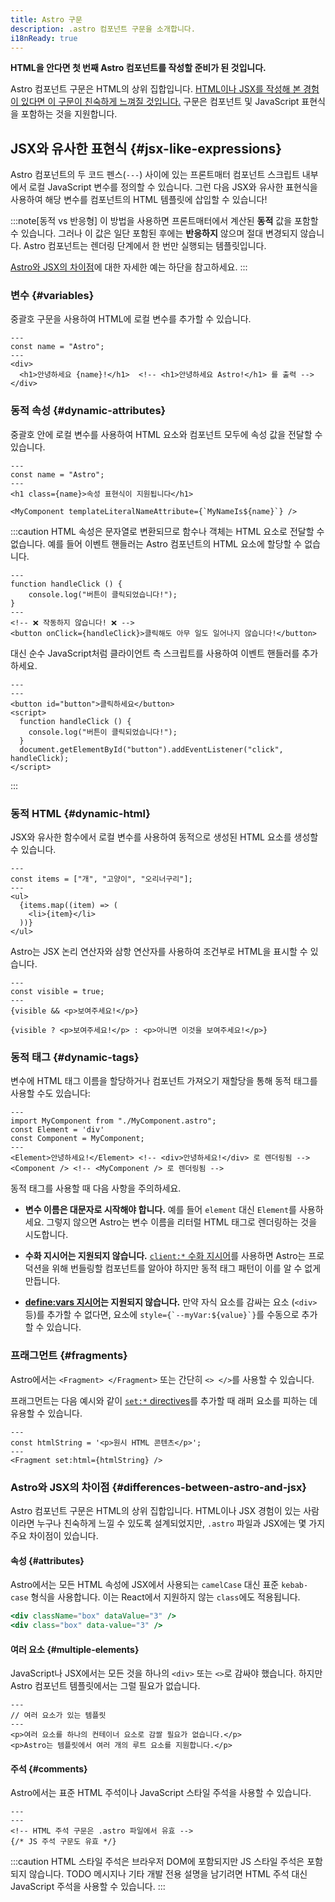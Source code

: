 ```yaml
---
title: Astro 구문
description: .astro 컴포넌트 구문을 소개합니다.
i18nReady: true
---
```


**HTML을 안다면 첫 번째 Astro 컴포넌트를 작성할 준비가 된 것입니다.**

Astro 컴포넌트 구문은 HTML의 상위 집합입니다. [HTML이나 JSX를 작성해 본 경험이 있다면 이 구문이 친숙하게 느껴질 것입니다.](#differences-between-astro-and-jsx) 구문은 컴포넌트 및 JavaScript 표현식을 포함하는 것을 지원합니다.


## JSX와 유사한 표현식 \{#jsx-like-expressions\}

Astro 컴포넌트의 두 코드 펜스(`---`) 사이에 있는 프론트매터 컴포넌트 스크립트 내부에서 로컬 JavaScript 변수를 정의할 수 있습니다. 그런 다음 JSX와 유사한 표현식을 사용하여 해당 변수를 컴포넌트의 HTML 템플릿에 삽입할 수 있습니다!

:::note[동적 vs 반응형]
이 방법을 사용하면 프론트매터에서 계산된 **동적** 값을 포함할 수 있습니다. 그러나 이 값은 일단 포함된 후에는 **반응하지** 않으며 절대 변경되지 않습니다. Astro 컴포넌트는 렌더링 단계에서 한 번만 실행되는 템플릿입니다.

[Astro와 JSX의 차이점](#differences-between-astro-and-jsx)에 대한 자세한 예는 하단을 참고하세요.
:::

### 변수 \{#variables\}

중괄호 구문을 사용하여 HTML에 로컬 변수를 추가할 수 있습니다.

```astro title="src/components/Variables.astro" "{name}"
---
const name = "Astro";
---
<div>
  <h1>안녕하세요 {name}!</h1>  <!-- <h1>안녕하세요 Astro!</h1> 를 출력 -->
</div>
```

### 동적 속성 \{#dynamic-attributes\}

중괄호 안에 로컬 변수를 사용하여 HTML 요소와 컴포넌트 모두에 속성 값을 전달할 수 있습니다.

```astro title="src/components/DynamicAttributes.astro" "{name}" "${name}"
---
const name = "Astro";
---
<h1 class={name}>속성 표현식이 지원됩니다</h1>

<MyComponent templateLiteralNameAttribute={`MyNameIs${name}`} />
```

:::caution
HTML 속성은 문자열로 변환되므로 함수나 객체는 HTML 요소로 전달할 수 없습니다.
예를 들어 이벤트 핸들러는 Astro 컴포넌트의 HTML 요소에 할당할 수 없습니다.

```astro title="dont-do-this.astro"
---
function handleClick () {
    console.log("버튼이 클릭되었습니다!");
}
---
<!-- ❌ 작동하지 않습니다! ❌ -->
<button onClick={handleClick}>클릭해도 아무 일도 일어나지 않습니다!</button>
```

대신 순수 JavaScript처럼 클라이언트 측 스크립트를 사용하여 이벤트 핸들러를 추가하세요.

```astro title="do-this-instead.astro"
---
---
<button id="button">클릭하세요</button>
<script>
  function handleClick () {
    console.log("버튼이 클릭되었습니다!");
  }
  document.getElementById("button").addEventListener("click", handleClick);
</script>
```
:::

### 동적 HTML \{#dynamic-html\}

JSX와 유사한 함수에서 로컬 변수를 사용하여 동적으로 생성된 HTML 요소를 생성할 수 있습니다.

```astro title="src/components/DynamicHtml.astro" "{item}"
---
const items = ["개", "고양이", "오리너구리"];
---
<ul>
  {items.map((item) => (
    <li>{item}</li>
  ))}
</ul>
```

Astro는 JSX 논리 연산자와 삼항 연산자를 사용하여 조건부로 HTML을 표시할 수 있습니다.

```astro title="src/components/ConditionalHtml.astro" "visible"
---
const visible = true;
---
{visible && <p>보여주세요!</p>}

{visible ? <p>보여주세요!</p> : <p>아니면 이것을 보여주세요!</p>}
```

### 동적 태그 \{#dynamic-tags\}

변수에 HTML 태그 이름을 할당하거나 컴포넌트 가져오기 재할당을 통해 동적 태그를 사용할 수도 있습니다:

```astro title="src/components/DynamicTags.astro" /Element|(?<!My)Component/
---
import MyComponent from "./MyComponent.astro";
const Element = 'div'
const Component = MyComponent;
---
<Element>안녕하세요!</Element> <!-- <div>안녕하세요!</div> 로 렌더링됨 -->
<Component /> <!-- <MyComponent /> 로 렌더링됨 -->
```

동적 태그를 사용할 때 다음 사항을 주의하세요.

- **변수 이름은 대문자로 시작해야 합니다.** 예를 들어 `element` 대신 `Element`를 사용하세요. 그렇지 않으면 Astro는 변수 이름을 리터럴 HTML 태그로 렌더링하는 것을 시도합니다.

- **수화 지시어는 지원되지 않습니다.** [`client:*` 수화 지시어](/ko/guides/framework-components/#hydrating-interactive-components)를 사용하면 Astro는 프로덕션을 위해 번들링할 컴포넌트를 알아야 하지만 동적 태그 패턴이 이를 알 수 없게 만듭니다.

- **[define:vars 지시어](/ko/reference/directives-reference/#definevars)는 지원되지 않습니다.** 만약 자식 요소를 감싸는 요소 (`<div>` 등)를 추가할 수 없다면, 요소에 ``style={`--myVar:${value}`}``를 수동으로 추가할 수 있습니다.

### 프래그먼트 \{#fragments\}

Astro에서는 `<Fragment> </Fragment>` 또는 간단히 `<> </>`를 사용할 수 있습니다.

프래그먼트는 다음 예시와 같이 [`set:*` directives](/ko/reference/directives-reference/#sethtml)를 추가할 때 래퍼 요소를 피하는 데 유용할 수 있습니다.

```astro title="src/components/SetHtml.astro" "Fragment"
---
const htmlString = '<p>원시 HTML 콘텐츠</p>';
---
<Fragment set:html={htmlString} />
```

### Astro와 JSX의 차이점 \{#differences-between-astro-and-jsx\}

Astro 컴포넌트 구문은 HTML의 상위 집합입니다. HTML이나 JSX 경험이 있는 사람이라면 누구나 친숙하게 느낄 수 있도록 설계되었지만, `.astro` 파일과 JSX에는 몇 가지 주요 차이점이 있습니다.

#### 속성 \{#attributes\}

Astro에서는 모든 HTML 속성에 JSX에서 사용되는 `camelCase` 대신 표준 `kebab-case` 형식을 사용합니다. 이는 React에서 지원하지 않는 `class`에도 적용됩니다.

```jsx del={1} ins={2} title="example.astro"
<div className="box" dataValue="3" />
<div class="box" data-value="3" />
```

#### 여러 요소 \{#multiple-elements\}

JavaScript나 JSX에서는 모든 것을 하나의 `<div>` 또는 `<>`로 감싸야 했습니다. 하지만 Astro 컴포넌트 템플릿에서는 그럴 필요가 없습니다.

```astro title="src/components/RootElements.astro"
---
// 여러 요소가 있는 템플릿
---
<p>여러 요소를 하나의 컨테이너 요소로 감쌀 필요가 없습니다.</p>
<p>Astro는 템플릿에서 여러 개의 루트 요소를 지원합니다.</p>
```

#### 주석 \{#comments\}

Astro에서는 표준 HTML 주석이나 JavaScript 스타일 주석을 사용할 수 있습니다.

```astro title="example.astro"
---
---
<!-- HTML 주석 구문은 .astro 파일에서 유효 -->
{/* JS 주석 구문도 유효 */}
```

:::caution
HTML 스타일 주석은 브라우저 DOM에 포함되지만 JS 스타일 주석은 포함되지 않습니다. TODO 메시지나 기타 개발 전용 설명을 남기려면 HTML 주석 대신 JavaScript 주석을 사용할 수 있습니다.
:::


